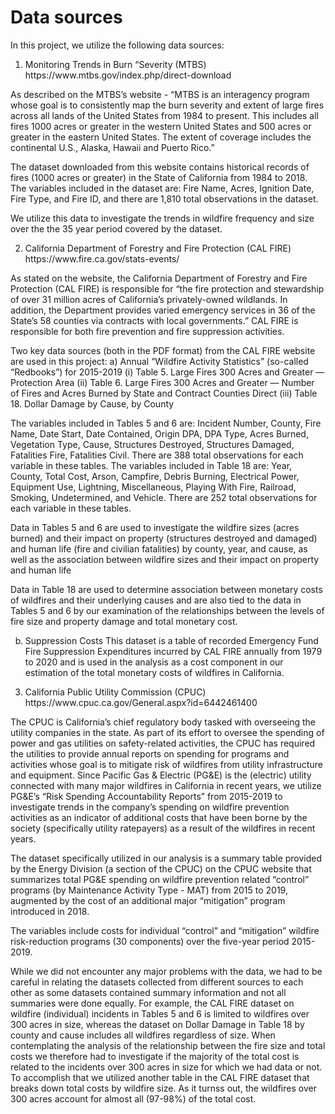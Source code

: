 # Data sources


In this project, we utilize the following data sources:

1) Monitoring Trends in Burn “Severity (MTBS)
https://www.mtbs.gov/index.php/direct-download

As described on the MTBS's website - "MTBS is an interagency program whose goal is to consistently map the burn severity and extent of large fires across all lands of the United States from 1984 to present. This includes all fires 1000 acres or greater in the western United States and 500 acres or greater in the eastern United States. The extent of coverage includes the continental U.S., Alaska, Hawaii and Puerto Rico.”

The dataset downloaded from this website contains historical records of fires (1000 acres or greater) in the State of California from 1984 to 2018. The variables included in the dataset are:
Fire Name, Acres, Ignition Date, Fire Type, and Fire ID, and there are 1,810 total observations in the dataset.

We utilize this data to investigate the trends in wildfire frequency and size over the the 35 year period covered by the dataset.

2) California Department of Forestry and Fire Protection (CAL FIRE)
https://www.fire.ca.gov/stats-events/

As stated on the website, the California Department of Forestry and Fire Protection (CAL FIRE) is responsible for "the fire protection and stewardship of over 31 million acres of California's privately-owned wildlands. In addition, the Department provides varied emergency services in 36 of the State's 58 counties via contracts with local governments."  CAL FIRE is responsible for both fire prevention and fire suppression activities.

Two key data sources (both in the PDF format) from the CAL FIRE website are used in this project:
a) Annual "Wildfire Activity Statistics" (so-called "Redbooks") for 2015-2019
(i)   Table 5. Large Fires 300 Acres and Greater — Protection Area
(ii)  Table 6. Large Fires 300 Acres and Greater — Number of Fires and Acres Burned by State and Contract Counties Direct 
(iii) Table 18. Dollar Damage by Cause, by County

The variables included in Tables 5 and 6 are: Incident Number, County, Fire Name, Date Start, Date Contained, Origin DPA, DPA Type, Acres Burned, Vegetation Type, Cause, Structures Destroyed, Structures Damaged, Fatalities Fire, Fatalities Civil. There are 388 total observations for each variable in these tables.  The variables included in Table 18 are: Year, County, Total Cost, Arson, Campfire, Debris Burning, Electrical Power, Equipment Use, Lightning, Miscellaneous, Playing With Fire, Railroad, Smoking, Undetermined, and Vehicle. There are 252 total observations for each variable in these tables.

Data in Tables 5 and 6 are used to investigate the wildfire sizes (acres burned) and their impact on property (structures destroyed and damaged) and human life (fire and civilian fatalities) by county, year, and cause, as well as the association between wildfire sizes and their impact on property and human life

Data in Table 18 are used to determine association between monetary costs of wildfires and their underlying causes and are also tied to the data in Tables 5 and 6 by our examination of the relationships between the levels of fire size and property damage and total monetary cost.

b) Suppression Costs
This dataset is a table of recorded Emergency Fund Fire Suppression Expenditures incurred by CAL FIRE annually from 1979 to 2020 and is used in the analysis as a cost component in our estimation of the total monetary costs of wildfires in California.

3) California Public Utility Commission (CPUC)
https://www.cpuc.ca.gov/General.aspx?id=6442461400

The CPUC is California's chief regulatory body tasked with overseeing the utility companies in the state.  As part of its effort to oversee the spending of power and gas utilities on safety-related activities, the CPUC has required the utilities to provide annual reports on spending for programs and activities whose goal is to mitigate risk of wildfires from utility infrastructure and equipment. Since Pacific Gas & Electric (PG&E) is the (electric) utility connected with many major wildfires in California in recent years, we utilize PG&E's "Risk Spending Accountability Reports" from 2015-2019 to investigate trends in the company's spending on wildfire prevention activities as an indicator of additional costs that have been borne by the society (specifically utility ratepayers) as a result of the wildfires in recent years.

The dataset specifically utilized in our analysis is a summary table provided by the Energy Division (a section of the CPUC) on the CPUC website that summarizes total PG&E spending on wildfire prevention related "control" programs (by Maintenance Activity Type - MAT) from 2015 to 2019, augmented by the cost of an additional major "mitigation" program introduced in 2018.

The variables include costs for individual "control" and "mitigation" wildfire risk-reduction programs (30 components) over the five-year period 2015-2019.

While we did not encounter any major problems with the data, we had to be careful in relating the datasets collected from different sources to each other as some datasets contained summary information and not all summaries were done equally. For example, the CAL FIRE dataset on wildfire (individual) incidents in Tables 5 and 6 is limited to wildfires over 300 acres in size, whereas the dataset on Dollar Damage in Table 18 by county and cause includes all wildfires regardless of size.  When contemplating the analysis of the relationship between the fire size and total costs we therefore had to investigate if the majority of the total cost is related to the incidents over 300 acres in size for which we had data or not.  To accomplish that we utilized another table in the CAL FIRE dataset that breaks down total costs by wildfire size. As it turnss out, the wildfires over 300 acres account for almost all (97-98%) of the total cost.

